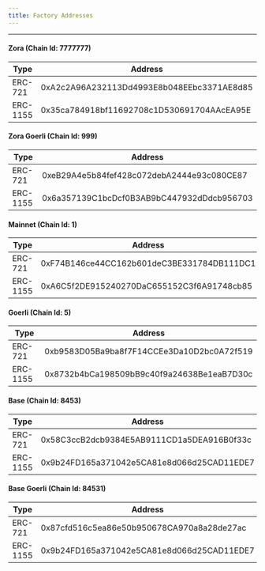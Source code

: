 ```yaml
---
title: Factory Addresses
---
```


---

#### Zora (Chain Id: 7777777)

| Type     | Address                                    |
| -------- | ------------------------------------------ |
| ERC-721  | 0xA2c2A96A232113Dd4993E8b048EEbc3371AE8d85 |
| ERC-1155 | 0x35ca784918bf11692708c1D530691704AAcEA95E |

#### Zora Goerli (Chain Id: 999)

| Type     | Address                                    |
| -------- | ------------------------------------------ |
| ERC-721  | 0xeB29A4e5b84fef428c072debA2444e93c080CE87 |
| ERC-1155 | 0x6a357139C1bcDcf0B3AB9bC447932dDdcb956703 |

#### Mainnet (Chain Id: 1)

| Type     | Address                                    |
| -------- | ------------------------------------------ |
| ERC-721  | 0xF74B146ce44CC162b601deC3BE331784DB111DC1 |
| ERC-1155 | 0xA6C5f2DE915240270DaC655152C3f6A91748cb85 |

#### Goerli (Chain Id: 5)

| Type     | Address                                    |
| -------- | ------------------------------------------ |
| ERC-721  | 0xb9583D05Ba9ba8f7F14CCEe3Da10D2bc0A72f519 |
| ERC-1155 | 0x8732b4bCa198509bB9c40f9a24638Be1eaB7D30c |

#### Base (Chain Id: 8453)
| Type     | Address                                    |
| -------- | ------------------------------------------ |
| ERC-721  | 0x58C3ccB2dcb9384E5AB9111CD1a5DEA916B0f33c |
| ERC-1155 | 0x9b24FD165a371042e5CA81e8d066d25CAD11EDE7 |

#### Base Goerli (Chain Id: 84531)

| Type     | Address                                    |
| -------- | ------------------------------------------ |
| ERC-721  | 0x87cfd516c5ea86e50b950678CA970a8a28de27ac |
| ERC-1155 | 0x9b24FD165a371042e5CA81e8d066d25CAD11EDE7 |